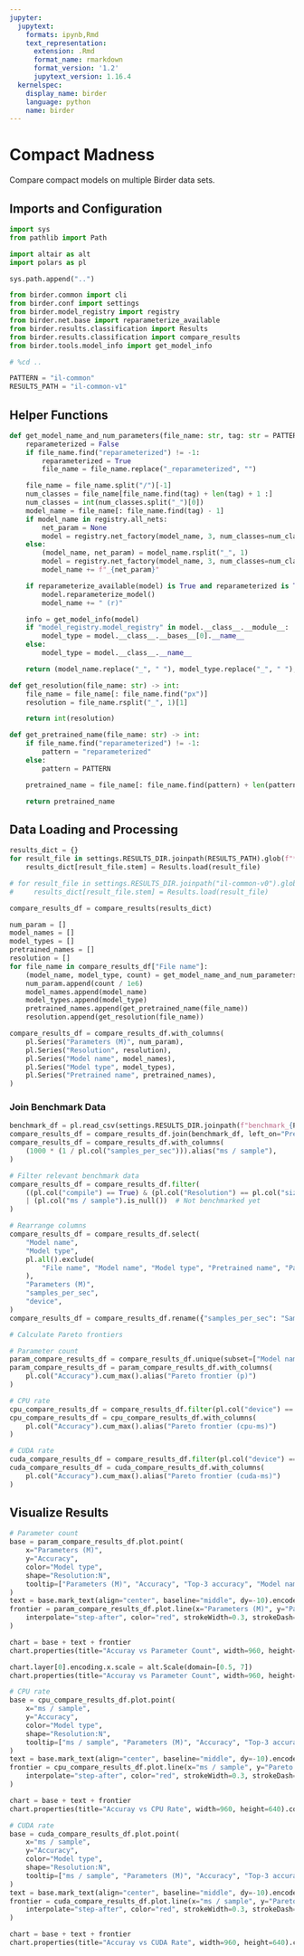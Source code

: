 ```yaml
---
jupyter:
  jupytext:
    formats: ipynb,Rmd
    text_representation:
      extension: .Rmd
      format_name: rmarkdown
      format_version: '1.2'
      jupytext_version: 1.16.4
  kernelspec:
    display_name: birder
    language: python
    name: birder
---
```


# Compact Madness

Compare compact models on multiple Birder data sets.


## Imports and Configuration

```python
import sys
from pathlib import Path

import altair as alt
import polars as pl
```

```python
sys.path.append("..")
```

```python
from birder.common import cli
from birder.conf import settings
from birder.model_registry import registry
from birder.net.base import reparameterize_available
from birder.results.classification import Results
from birder.results.classification import compare_results
from birder.tools.model_info import get_model_info
```

```python
# %cd ..
```

```python
PATTERN = "il-common"
RESULTS_PATH = "il-common-v1"
```

## Helper Functions

```python
def get_model_name_and_num_parameters(file_name: str, tag: str = PATTERN) -> tuple[str, str, int]:
    reparameterized = False
    if file_name.find("reparameterized") != -1:
        reparameterized = True
        file_name = file_name.replace("_reparameterized", "")

    file_name = file_name.split("/")[-1]
    num_classes = file_name[file_name.find(tag) + len(tag) + 1 :]
    num_classes = int(num_classes.split("_")[0])
    model_name = file_name[: file_name.find(tag) - 1]
    if model_name in registry.all_nets:
        net_param = None
        model = registry.net_factory(model_name, 3, num_classes=num_classes)
    else:
        (model_name, net_param) = model_name.rsplit("_", 1)
        model = registry.net_factory(model_name, 3, num_classes=num_classes, net_param=float(net_param))
        model_name += f"_{net_param}"

    if reparameterize_available(model) is True and reparameterized is True:
        model.reparameterize_model()
        model_name += " (r)"

    info = get_model_info(model)
    if "model_registry.model_registry" in model.__class__.__module__:
        model_type = model.__class__.__bases__[0].__name__
    else:
        model_type = model.__class__.__name__

    return (model_name.replace("_", " "), model_type.replace("_", " "), info["num_params"])
```

```python
def get_resolution(file_name: str) -> int:
    file_name = file_name[: file_name.find("px")]
    resolution = file_name.rsplit("_", 1)[1]

    return int(resolution)
```

```python
def get_pretrained_name(file_name: str) -> int:
    if file_name.find("reparameterized") != -1:
        pattern = "reparameterized"
    else:
        pattern = PATTERN

    pretrained_name = file_name[: file_name.find(pattern) + len(pattern)]

    return pretrained_name
```

## Data Loading and Processing

```python
results_dict = {}
for result_file in settings.RESULTS_DIR.joinpath(RESULTS_PATH).glob(f"*{PATTERN}*"):
    results_dict[result_file.stem] = Results.load(result_file)

# for result_file in settings.RESULTS_DIR.joinpath("il-common-v0").glob(f"*{PATTERN}*"):
#     results_dict[result_file.stem] = Results.load(result_file)
```

```python
compare_results_df = compare_results(results_dict)

num_param = []
model_names = []
model_types = []
pretrained_names = []
resolution = []
for file_name in compare_results_df["File name"]:
    (model_name, model_type, count) = get_model_name_and_num_parameters(file_name)
    num_param.append(count / 1e6)
    model_names.append(model_name)
    model_types.append(model_type)
    pretrained_names.append(get_pretrained_name(file_name))
    resolution.append(get_resolution(file_name))

compare_results_df = compare_results_df.with_columns(
    pl.Series("Parameters (M)", num_param),
    pl.Series("Resolution", resolution),
    pl.Series("Model name", model_names),
    pl.Series("Model type", model_types),
    pl.Series("Pretrained name", pretrained_names),
)
```

### Join Benchmark Data

```python
benchmark_df = pl.read_csv(settings.RESULTS_DIR.joinpath(f"benchmark_{PATTERN}.csv"))
compare_results_df = compare_results_df.join(benchmark_df, left_on="Pretrained name", right_on="model_name", how="left")
compare_results_df = compare_results_df.with_columns(
    (1000 * (1 / pl.col("samples_per_sec"))).alias("ms / sample"),
)

# Filter relevant benchmark data
compare_results_df = compare_results_df.filter(
    ((pl.col("compile") == True) & (pl.col("Resolution") == pl.col("size")))
    | (pl.col("ms / sample").is_null())  # Not benchmarked yet
)
```

```python
# Rearrange columns
compare_results_df = compare_results_df.select(
    "Model name",
    "Model type",
    pl.all().exclude(
        "File name", "Model name", "Model type", "Pretrained name", "Parameters (M)", *benchmark_df.columns
    ),
    "Parameters (M)",
    "samples_per_sec",
    "device",
)
compare_results_df = compare_results_df.rename({"samples_per_sec": "Samples / sec"})
```

```python
# Calculate Pareto frontiers

# Parameter count
param_compare_results_df = compare_results_df.unique(subset=["Model name"]).sort("Parameters (M)", descending=False)
param_compare_results_df = param_compare_results_df.with_columns(
    pl.col("Accuracy").cum_max().alias("Pareto frontier (p)")
)

# CPU rate
cpu_compare_results_df = compare_results_df.filter(pl.col("device") == "cpu").sort("ms / sample", descending=False)
cpu_compare_results_df = cpu_compare_results_df.with_columns(
    pl.col("Accuracy").cum_max().alias("Pareto frontier (cpu-ms)")
)

# CUDA rate
cuda_compare_results_df = compare_results_df.filter(pl.col("device") == "cuda").sort("ms / sample", descending=False)
cuda_compare_results_df = cuda_compare_results_df.with_columns(
    pl.col("Accuracy").cum_max().alias("Pareto frontier (cuda-ms)")
)
```

## Visualize Results

```python
# Parameter count
base = param_compare_results_df.plot.point(
    x="Parameters (M)",
    y="Accuracy",
    color="Model type",
    shape="Resolution:N",
    tooltip=["Parameters (M)", "Accuracy", "Top-3 accuracy", "Model name", "Model type", "Resolution"],
)
text = base.mark_text(align="center", baseline="middle", dy=-10).encode(text="Model name")
frontier = param_compare_results_df.plot.line(x="Parameters (M)", y="Pareto frontier (p)").mark_line(
    interpolate="step-after", color="red", strokeWidth=0.3, strokeDash=(2, 2)
)

chart = base + text + frontier
chart.properties(title="Accuray vs Parameter Count", width=960, height=640).configure_scale(zero=False)
```

```python
chart.layer[0].encoding.x.scale = alt.Scale(domain=[0.5, 7])
chart.properties(title="Accuray vs Parameter Count", width=960, height=640).configure_scale(zero=False)
```

```python
# CPU rate
base = cpu_compare_results_df.plot.point(
    x="ms / sample",
    y="Accuracy",
    color="Model type",
    shape="Resolution:N",
    tooltip=["ms / sample", "Parameters (M)", "Accuracy", "Top-3 accuracy", "Model name", "Model type", "Resolution"],
)
text = base.mark_text(align="center", baseline="middle", dy=-10).encode(text="Model name")
frontier = cpu_compare_results_df.plot.line(x="ms / sample", y="Pareto frontier (cpu-ms)").mark_line(
    interpolate="step-after", color="red", strokeWidth=0.3, strokeDash=(2, 2)
)

chart = base + text + frontier
chart.properties(title="Accuray vs CPU Rate", width=960, height=640).configure_scale(zero=False)
```

```python
# CUDA rate
base = cuda_compare_results_df.plot.point(
    x="ms / sample",
    y="Accuracy",
    color="Model type",
    shape="Resolution:N",
    tooltip=["ms / sample", "Parameters (M)", "Accuracy", "Top-3 accuracy", "Model name", "Model type", "Resolution"],
)
text = base.mark_text(align="center", baseline="middle", dy=-10).encode(text="Model name")
frontier = cuda_compare_results_df.plot.line(x="ms / sample", y="Pareto frontier (cuda-ms)").mark_line(
    interpolate="step-after", color="red", strokeWidth=0.3, strokeDash=(2, 2)
)

chart = base + text + frontier
chart.properties(title="Accuray vs CUDA Rate", width=960, height=640).configure_scale(zero=False)
```
